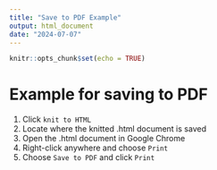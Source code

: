 ```yaml
---
title: "Save to PDF Example"
output: html_document
date: "2024-07-07"
---
```


```r
knitr::opts_chunk$set(echo = TRUE)
```

# Example for saving to PDF

1. Click `knit to HTML`
2. Locate where the knitted .html document is saved
3. Open the .html document in Google Chrome
4. Right-click anywhere and choose `Print`
5. Choose `Save to PDF` and click `Print`